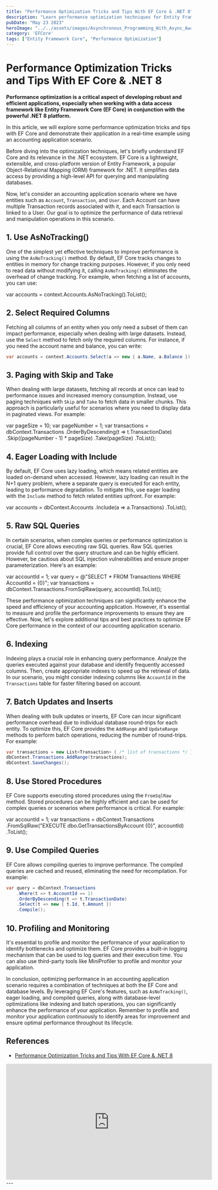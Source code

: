 ```yaml
---
title: "Performance Optimization Tricks and Tips With EF Core & .NET 8"
description: "Learn performance optimization techniques for Entity Framework Core with .NET 7 using real-time examples."
pubDate: "May 23 2023"
heroImage: "../../assets/images/Asynchronous_Programming_With_Async_Await_Task_In_CSharp.jpg"
category: 'EFCore'
tags: ["Entity Framework Core", "Performance Optimization"]
---
```


# Performance Optimization Tricks and Tips With EF Core & .NET 8

**Performance optimization is a critical aspect of developing robust and efficient applications, especially when working with a data access framework like Entity Framework Core (EF Core) in conjunction with the powerful .NET 8 platform.**

In this article, we will explore some performance optimization tricks and tips with EF Core and demonstrate their application in a real-time example using an accounting application scenario.

Before diving into the optimization techniques, let's briefly understand EF Core and its relevance in the .NET ecosystem. EF Core is a lightweight, extensible, and cross-platform version of Entity Framework, a popular Object-Relational Mapping (ORM) framework for .NET. It simplifies data access by providing a high-level API for querying and manipulating databases.

Now, let's consider an accounting application scenario where we have entities such as `Account`, `Transaction`, and `User`. Each Account can have multiple Transaction records associated with it, and each Transaction is linked to a User. Our goal is to optimize the performance of data retrieval and manipulation operations in this scenario.

## 1. Use AsNoTracking()

One of the simplest yet effective techniques to improve performance is using the `AsNoTracking()` method. By default, EF Core tracks changes to entities in memory for change tracking purposes. However, if you only need to read data without modifying it, calling `AsNoTracking()` eliminates the overhead of change tracking. For example, when fetching a list of accounts, you can use:


var accounts = context.Accounts.AsNoTracking().ToList();


## 2. Select Required Columns

Fetching all columns of an entity when you only need a subset of them can impact performance, especially when dealing with large datasets. Instead, use the `Select` method to fetch only the required columns. For instance, if you need the account name and balance, you can write:

```csharp
var accounts = context.Accounts.Select(a => new { a.Name, a.Balance }).ToList();
```

## 3. Paging with Skip and Take

When dealing with large datasets, fetching all records at once can lead to performance issues and increased memory consumption. Instead, use paging techniques with `Skip` and `Take` to fetch data in smaller chunks. This approach is particularly useful for scenarios where you need to display data in paginated views. For example:


var pageSize = 10;
var pageNumber = 1;
var transactions = dbContext.Transactions
    .OrderByDescending(t => t.TransactionDate)
    .Skip((pageNumber - 1) * pageSize)
    .Take(pageSize)
    .ToList();


## 4. Eager Loading with Include

By default, EF Core uses lazy loading, which means related entities are loaded on-demand when accessed. However, lazy loading can result in the N+1 query problem, where a separate query is executed for each entity, leading to performance degradation. To mitigate this, use eager loading with the `Include` method to fetch related entities upfront. For example:


var accounts = dbContext.Accounts
    .Include(a => a.Transactions)
    .ToList();


## 5. Raw SQL Queries

In certain scenarios, when complex queries or performance optimization is crucial, EF Core allows executing raw SQL queries. Raw SQL queries provide full control over the query structure and can be highly efficient. However, be cautious about SQL injection vulnerabilities and ensure proper parameterization. Here's an example:


var accountId = 1;
var query = @"SELECT * FROM Transactions WHERE AccountId = {0}";
var transactions = dbContext.Transactions.FromSqlRaw(query, accountId).ToList();


These performance optimization techniques can significantly enhance the speed and efficiency of your accounting application. However, it's essential to measure and profile the performance improvements to ensure they are effective. Now, let's explore additional tips and best practices to optimize EF Core performance in the context of our accounting application scenario.

## 6. Indexing

Indexing plays a crucial role in enhancing query performance. Analyze the queries executed against your database and identify frequently accessed columns. Then, create appropriate indexes to speed up the retrieval of data. In our scenario, you might consider indexing columns like `AccountId` in the `Transactions` table for faster filtering based on account.

## 7. Batch Updates and Inserts

When dealing with bulk updates or inserts, EF Core can incur significant performance overhead due to individual database round-trips for each entity. To optimize this, EF Core provides the `AddRange` and `UpdateRange` methods to perform batch operations, reducing the number of round-trips. For example:


```csharp
var transactions = new List<Transaction> { /* list of transactions */ };
dbContext.Transactions.AddRange(transactions);
dbContext.SaveChanges();
```


## 8. Use Stored Procedures

EF Core supports executing stored procedures using the `FromSqlRaw` method. Stored procedures can be highly efficient and can be used for complex queries or scenarios where performance is critical. For example:


var accountId = 1;
var transactions = dbContext.Transactions
    .FromSqlRaw("EXECUTE dbo.GetTransactionsByAccount {0}", accountId)
    .ToList();


## 9. Use Compiled Queries

EF Core allows compiling queries to improve performance. The compiled queries are cached and reused, eliminating the need for recompilation. For example:

```csharp
var query = dbContext.Transactions
    .Where(t => t.AccountId == 1)
    .OrderByDescending(t => t.TransactionDate)
    .Select(t => new { t.Id, t.Amount })
    .Compile();
```

## 10. Profiling and Monitoring

It's essential to profile and monitor the performance of your application to identify bottlenecks and optimize them. EF Core provides a built-in logging mechanism that can be used to log queries and their execution time. You can also use third-party tools like MiniProfiler to profile and monitor your application.

In conclusion, optimizing performance in an accounting application scenario requires a combination of techniques at both the EF Core and database levels. By leveraging EF Core's features, such as `AsNoTracking()`, eager loading, and compiled queries, along with database-level optimizations like indexing and batch operations, you can significantly enhance the performance of your application. Remember to profile and monitor your application continuously to identify areas for improvement and ensure optimal performance throughout its lifecycle.

## References

- [Performance Optimization Tricks and Tips With EF Core & .NET 8](https://www.youtube.com/watch?v=TqC7USVOoxQ)

<iframe width="560" height="315" src="https://www.youtube.com/embed/TqC7USVOoxQ" title="YouTube video player" frameborder="0" allow="accelerometer; autoplay; clipboard-write; encrypted-media; gyroscope; picture-in-picture; web-share" allowfullscreen></iframe>
---

